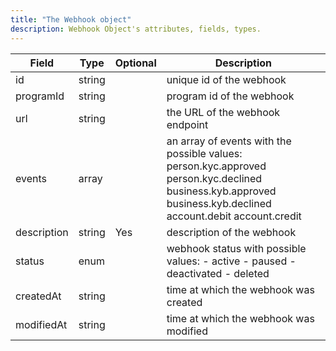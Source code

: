 ```yaml
---
title: "The Webhook object"
description: Webhook Object's attributes, fields, types.
---
```


| **Field**   | **Type** | **Optional** | **Description**                                                                                                                                               |
|-------------|----------|--------------|---------------------------------------------------------------------------------------------------------------------------------------------------------------|
| id          | string   |              | unique id of the webhook                                                                                                                                      |
| programId   | string   |              | program id of the webhook                                                                                                                                     |
| url         | string   |              | the URL of the webhook endpoint                                                                                                                               |
| events      | array    |              | an array of events with the possible values: person.kyc.approved person.kyc.declined business.kyb.approved business.kyb.declined account.debit account.credit |
| description | string   | Yes          | description of the webhook                                                                                                                                    |
| status      | enum     |              | webhook status with possible values: - active - paused - deactivated - deleted                                                                                |
| createdAt   | string   |              | time at which the webhook was created                                                                                                                         |
| modifiedAt  | string   |              | time at which the webhook was modified                                                                                                                        |